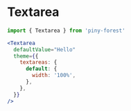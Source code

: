 
# Textarea

```js
import { Textarea } from 'piny-forest'
```

```jsx live
<Textarea
  defaultValue="Hello"
  theme={{
    textareas: {
      default: {
        width: '100%',
      },
    },
  }}
/>
```
